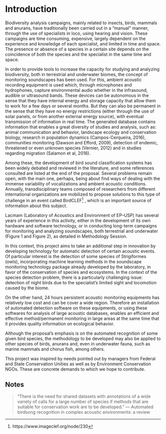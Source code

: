 # Introduction {.chapter}

Biodiversity analysis campaigns, mainly related to insects, birds, mammals and anurans, have traditionally been carried out in a “manual” manner, through the use of specialists in loco, using hearing and vision. These campaigns are time consuming, expensive, largely dependent on the experience and knowledge of each specialist, and limited in time and space. The presence or absence of a species in a certain site depends on the coincidence of both the species and the specialist in the same time and space.

In order to provide tools to increase the capacity for studying and analyzing biodiversity, both in terrestrial and underwater biomes, the concept of monitoring soundscapes has been used. For this, ambient acoustic recording equipment is used which, through microphones and hydrophones, capture environmental audio whether in the infrasound, audible or ultrasound bands. These devices can be autonomous in the sense that they have internal energy and storage capacity that allow them to work for a few days or several months. But they can also be permanent in the sense that they have no energy restrictions (either through the use of solar panels, or from another external energy source), with eventual transmission of information in real time. The generated database contains information that enables a great diversity of studies and analysis, such as: animal communication and behavior, landscape ecology and conservation biology, research in population dynamics (Campos-Cerqueira, 2016), communities monitoring (Dawson and Efford, 2009), detection of endemic, threatened or even unknown species (Vernier, 2012) and in studies regarding migration (Salamon et al, 2016).

Among these, the development of bird sound classification systems has been widely debated and reviewed in the literature, and some references consulted are listed at the end of the proposal. Several problems remain open, with the main one, perhaps, being about find ways of dealing with the immense variability of vocalizations and ambient acoustic conditions. Annually, transdisciplinary teams composed of researchers from different international organizations are mobilized to propose solutions to this type of challenge in an event called BirdCLEF^[https://www.imageclef.org/node/230] , which is an important source of information about this subject.

Lacmam (Laboratory of Acoustics and Environment of EP--USP) has several years of experience in this activity, either in the development of its own hardware and software technology, or in conducting long-term campaigns for monitoring and analyzing soundscapes, both terrestrial and underwater (Figure 1 and Figure 2), as detailed in Methodology Session.

In this context, this project aims to take an additional step in innovation by developing technology for automatic detection of certain acoustic events. Of particular interest is the detection of some species of Strigiformes (owls), incorporating machine learning methods in the soundscape monitoring technology package already developed by the laboratory, in favor of the conservation of species and ecosystems. In the context of the species detection problem, there is a particularly challenging issue: detection of night birds due to the specialist's limited sight and locomotion caused by the biome.

On the other hand, 24 hours persistent acoustic monitoring equipments has relatively low cost and can be cover a wide region. Therefore an installation of automated detection software on these equipments, or using these softwares for analysis of large acoustic databases, enables an efficient and effective method/permanent monitoring in large areas at the same time that it provides quality information on ecological behavior.

Although the proposal's emphasis is on the automated recognition of some given bird species, the methodology to be developed may also be applied to other species of birds, anurans and, even in underwater fauna, such as marine mammals and chorus fish, among others.

This project was inspired by needs pointed out by managers from Federal and State Conservation Unities as well as by Environment Conservation NGOs. These are concrete demands to which we hope to contribute.

## Notes

> "There is the need for shared datasets with annotations of a wide variety of calls for a large number of species if methods that are suitable for conservation work are to be developed."
> --- Automated birdsong recognition in complex acoustic environments: a review
